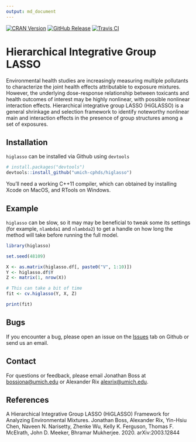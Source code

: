 ```yaml
---
output: md_document
---
```


<!-- Badges -->
[![CRAN Version](https://img.shields.io/cran/v/higlaso?style=flat-square&color=blue&label=CRAN)](https://cran.r-project.org/package=higlasso)
[![GitHub Release](https://img.shields.io/github/v/release/umich-cphds/higlasso?include_prereleases&label=Github&style=flat-square&color=blue)](https://github.com/umich-cphds/higlasso)
[![Travis CI](https://img.shields.io/travis/umich-cphds/higlasso?style=flat-square)](https://travis-ci.org/umich-cphds/higlasso)

# Hierarchical Integrative Group LASSO
Environmental health studies are increasingly measuring multiple pollutants to
characterize the joint health effects attributable to exposure mixtures. However,
the underlying dose-response relationship between toxicants and health outcomes
of interest may be highly nonlinear, with possible nonlinear interaction effects.
Hierarchical integrative group LASSO (HiGLASSO) is a general shrinkage and
selection framework to identify noteworthy nonlinear main and interaction
effects in the presence of group structures among a set of exposures.

## Installation
`higlasso` can be installed via Github using `devtools`

```r
# install.packages("devtools")
devtools::install_github("umich-cphds/higlasso")
```
You'll need a working C++11 compiler, which can obtained by installing Xcode on
MacOS, and RTools on Windows.

## Example
`higlasso` can be slow, so it may may be beneficial to tweak some its settings
(for example, `nlambda1` and `nlambda2`) to get a handle on how long the method
will take before running the full model.

```r
library(higlasso)

set.seed(48109)

X <- as.matrix(higlasso.df[, paste0("V", 1:10)])
Y <- higlasso.df$Y
Z <- matrix(1, nrow(X))

# This can take a bit of time
fit <- cv.higlasso(Y, X, Z)

print(fit)
```

## Bugs
If you encounter a bug, please open an issue on the
[Issues](https://github.com/umich-cphds/higlasso/issues) tab on Github or send
us an email.

## Contact
For questions or feedback, please email Jonathan Boss at
<bossjona@umich.edu> or Alexander Rix <alexrix@umich.edu>.

## References
A Hierarchical Integrative Group LASSO (HiGLASSO) Framework for Analyzing
Environmental Mixtures. Jonathan Boss, Alexander Rix, Yin-Hsiu Chen, Naveen N.
Narisetty, Zhenke Wu, Kelly K. Ferguson, Thomas F. McElrath, John D. Meeker,
Bhramar Mukherjee. 2020.
arXiv:2003.12844

